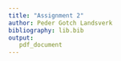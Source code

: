 ```yaml
---
title: "Assignment 2"
author: Peder Gotch Landsverk
bibliography: lib.bib
output:
   pdf_document
---
```



